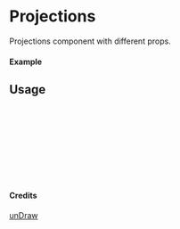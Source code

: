 
<Meta of={Projections} title="unDraw/Projections" />

# Projections

Projections component with different props.

#### Example

<Canvas of={Projections.Primary} />

## Usage

```ts
import { Projections } from "yadl-ui";

const Example = () => {
  return (
      <Projections />
  );
};

export default Example;
```

#### Credits
[unDraw](https://undraw.co/illustrations)
